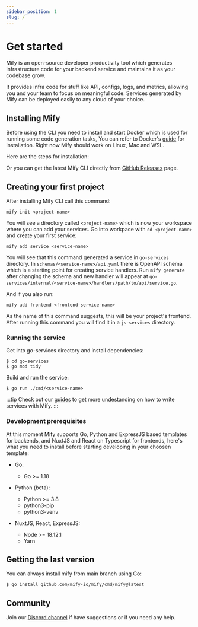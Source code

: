 ```yaml
---
sidebar_position: 1
slug: /
---
```



# Get started

Mify is an open-source developer productivity tool which generates
infrastructure code for your backend service and maintains it as your codebase grow.

It provides infra code for stuff like API, configs, logs, and metrics, allowing
you and your team to focus on meaningful code. Services generated by Mify can
be deployed easily to any cloud of your choice.

## Installing Mify

Before using the CLI you need to install and start Docker which is used for running
some code generation tasks, You can refer to Docker's
[guide](https://docs.docker.com/get-docker/) for installation.
Right now Mify should work on Linux, Mac and WSL.

Here are the steps for installation:

<InstallGuide/>

Or you can get the latest Mify CLI directly from [GitHub Releases](https://github.com/mify-io/mify/releases) page.

## Creating your first project

After installing Mify CLI call this command:
```
mify init <project-name>
```

You will see a directory called `<project-name>` which is now your workspace where you can add your services.
Go into workpace with `cd <project-name>` and create your first service:
```
mify add service <service-name>
```
You will see that this command generated a service in `go-services` directory.
In `schemas/<service-name>/api.yaml` there is OpenAPI schema which is a starting point
for creating service handlers. Run `mify generate` after changing the schema and
new handler will appear at `go-services/internal/<service-name>/handlers/path/to/api/service.go`.

And if you also run:
```
mify add frontend <frontend-service-name>
```
As the name of this command suggests, this will be your project's frontend.
After running this command you will find it in a `js-services` directory.

### Running the service

Get into go-services directory and install dependencies:

```
$ cd go-services
$ go mod tidy
```

Build and run the service:

```
$ go run ./cmd/<service-name>
```

:::tip
Check out our [guides](/docs/guides/overview) to get more undestanding on how to
write services with Mify.
:::


### Development prerequisites

At this moment Mify supports Go, Python and ExpressJS based templates for
backends, and NuxtJS and React on Typescript for frontends, here's what you
need to install before starting developing in your choosen template:

- Go:
  - Go >= 1.18

- Python (beta):
  - Python >= 3.8
  - python3-pip
  - python3-venv

- NuxtJS, React, ExpressJS:
  - Node >= 18.12.1
  - Yarn

## Getting the last version

You can always install mify from main branch using Go:
```sh
$ go install github.com/mify-io/mify/cmd/mify@latest
```
## Community

Join our [Discord channel](https://discord.gg/Z7VPSCCn4g)
if have suggestions or if you need any help.

